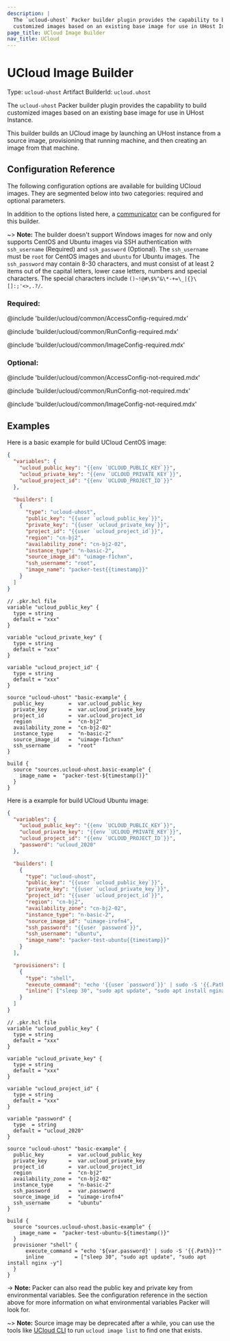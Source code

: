 ```yaml
---
description: |
  The `ucloud-uhost` Packer builder plugin provides the capability to build
  customized images based on an existing base image for use in UHost Instance.
page_title: UCloud Image Builder
nav_title: UCloud
---
```


# UCloud Image Builder

Type: `ucloud-uhost`
Artifact BuilderId: `ucloud.uhost`

The `ucloud-uhost` Packer builder plugin provides the capability to build
customized images based on an existing base image for use in UHost Instance.

This builder builds an UCloud image by launching an UHost instance from a source image,
provisioning that running machine, and then creating an image from that machine.

## Configuration Reference

The following configuration options are available for building UCloud images. They are
segmented below into two categories: required and optional parameters.

In addition to the options listed here, a
[communicator](/docs/templates/legacy_json_templates/communicator) can be configured for this
builder.

~> **Note:** The builder doesn't support Windows images for now and only supports CentOS and Ubuntu images via SSH authentication with `ssh_username` (Required) and `ssh_password` (Optional). The `ssh_username` must be `root` for CentOS images and `ubuntu` for Ubuntu images. The `ssh_password` may contain 8-30 characters, and must consist of at least 2 items out of the capital letters, lower case letters, numbers and special characters. The special characters include `()~!@#\$%^&\*-+=\_|{}\[]:;'<>,.?/`.

### Required:

@include 'builder/ucloud/common/AccessConfig-required.mdx'

@include 'builder/ucloud/common/RunConfig-required.mdx'

@include 'builder/ucloud/common/ImageConfig-required.mdx'

### Optional:

@include 'builder/ucloud/common/AccessConfig-not-required.mdx'

@include 'builder/ucloud/common/RunConfig-not-required.mdx'

@include 'builder/ucloud/common/ImageConfig-not-required.mdx'

## Examples

Here is a basic example for build UCloud CentOS image:

<Tabs>
<Tab heading="JSON">

```json
{
  "variables": {
    "ucloud_public_key": "{{env `UCLOUD_PUBLIC_KEY`}}",
    "ucloud_private_key": "{{env `UCLOUD_PRIVATE_KEY`}}",
    "ucloud_project_id": "{{env `UCLOUD_PROJECT_ID`}}"
  },

  "builders": [
    {
      "type": "ucloud-uhost",
      "public_key": "{{user `ucloud_public_key`}}",
      "private_key": "{{user `ucloud_private_key`}}",
      "project_id": "{{user `ucloud_project_id`}}",
      "region": "cn-bj2",
      "availability_zone": "cn-bj2-02",
      "instance_type": "n-basic-2",
      "source_image_id": "uimage-f1chxn",
      "ssh_username": "root",
      "image_name": "packer-test{{timestamp}}"
    }
  ]
}
```

</Tab>
<Tab heading="HCL2">

```hcl
// .pkr.hcl file
variable "ucloud_public_key" {
  type = string
  default = "xxx"
}

variable "ucloud_private_key" {
  type = string
  default = "xxx"
}

variable "ucloud_project_id" {
  type = string
  default = "xxx"
}

source "ucloud-uhost" "basic-example" {
  public_key        =  var.ucloud_public_key
  private_key       =  var.ucloud_private_key
  project_id        =  var.ucloud_project_id
  region            =  "cn-bj2"
  availability_zone =  "cn-bj2-02"
  instance_type     =  "n-basic-2"
  source_image_id   =  "uimage-f1chxn"
  ssh_username      =  "root"
}

build {
  source "sources.ucloud-uhost.basic-example" {
    image_name =  "packer-test-${timestamp()}"
  }
}
```

</Tab>
</Tabs>

Here is a example for build UCloud Ubuntu image:

<Tabs>
<Tab heading="JSON">

```json
{
  "variables": {
    "ucloud_public_key": "{{env `UCLOUD_PUBLIC_KEY`}}",
    "ucloud_private_key": "{{env `UCLOUD_PRIVATE_KEY`}}",
    "ucloud_project_id": "{{env `UCLOUD_PROJECT_ID`}}",
    "password": "ucloud_2020"
  },

  "builders": [
    {
      "type": "ucloud-uhost",
      "public_key": "{{user `ucloud_public_key`}}",
      "private_key": "{{user `ucloud_private_key`}}",
      "project_id": "{{user `ucloud_project_id`}}",
      "region": "cn-bj2",
      "availability_zone": "cn-bj2-02",
      "instance_type": "n-basic-2",
      "source_image_id": "uimage-irofn4",
      "ssh_password": "{{user `password`}}",
      "ssh_username": "ubuntu",
      "image_name": "packer-test-ubuntu{{timestamp}}"
    }
  ],

  "provisioners": [
    {
      "type": "shell",
      "execute_command": "echo '{{user `password`}}' | sudo -S '{{.Path}}'",
      "inline": ["sleep 30", "sudo apt update", "sudo apt install nginx -y"]
    }
  ]
}
```

</Tab>
<Tab heading="HCL2">

```hcl
// .pkr.hcl file
variable "ucloud_public_key" {
  type = string
  default = "xxx"
}

variable "ucloud_private_key" {
  type = string
  default = "xxx"
}

variable "ucloud_project_id" {
  type = string
  default = "xxx"
}

variable "password" {
  type  = string
  default = "ucloud_2020"
}

source "ucloud-uhost" "basic-example" {
  public_key        =  var.ucloud_public_key
  private_key       =  var.ucloud_private_key
  project_id        =  var.ucloud_project_id
  region            =  "cn-bj2"
  availability_zone =  "cn-bj2-02"
  instance_type     =  "n-basic-2"
  ssh_password      =  var.password
  source_image_id   =  "uimage-irofn4"
  ssh_username      =  "ubuntu"
}

build {
  source "sources.ucloud-uhost.basic-example" {
    image_name =  "packer-test-ubuntu-${timestamp()}"
  }
  provisioner "shell" {
      execute_command = "echo '${var.password}' | sudo -S '{{.Path}}'"
      inline          = ["sleep 30", "sudo apt update", "sudo apt install nginx -y"]
  }
}
```

</Tab>
</Tabs>

-> **Note:** Packer can also read the public key and private key from
environmental variables. See the configuration reference in the section above
for more information on what environmental variables Packer will look for.

~> **Note:** Source image may be deprecated after a while, you can use the tools like [UCloud CLI](https://docs.ucloud.cn/cli/intro) to run `ucloud image list` to find one that exists.
